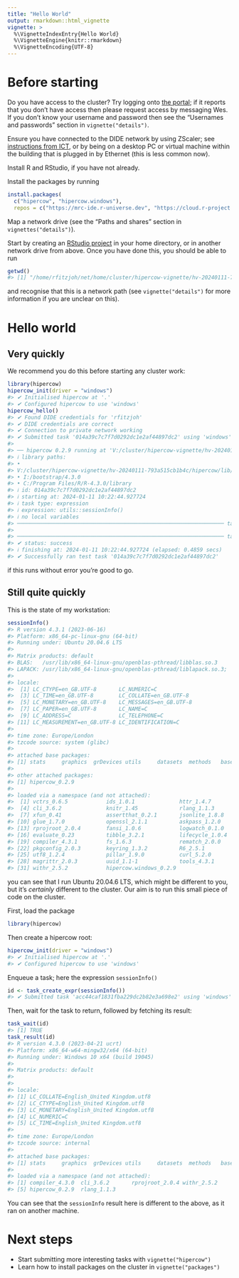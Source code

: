 ```yaml
---
title: "Hello World"
output: rmarkdown::html_vignette
vignette: >
  %\VignetteIndexEntry{Hello World}
  %\VignetteEngine{knitr::rmarkdown}
  %\VignetteEncoding{UTF-8}
---
```




<!-- Please edit the file in vignettes_src/ -->

# Before starting

Do you have access to the cluster?  Try logging onto [the portal](https://mrcdata.dide.ic.ac.uk/hpc/index.php); if it reports that you don't have access then please request access by messaging Wes.  If you don't know your username and password then see the "Usernames and passwords" section in `vignette("details")`.

Ensure you have connected to the DIDE network by using ZScaler; see [instructions from ICT](https://www.imperial.ac.uk/admin-services/ict/self-service/connect-communicate/remote-access/unified-access/), or by being on a desktop PC or virtual machine within the building that is plugged in by Ethernet (this is less common now).

Install R and RStudio, if you have not already.

Install the packages by running

```r
install.packages(
  c("hipercow", "hipercow.windows"),
  repos = c("https://mrc-ide.r-universe.dev", "https://cloud.r-project.org"))
```

Map a network drive (see the "Paths and shares" section in `vignettes("details")`).

Start by creating an [RStudio project](https://support.posit.co/hc/en-us/articles/200526207-Using-RStudio-Projects) in your home directory, or in another network drive from above.  Once you have done this, you should be able to run


```r
getwd()
#> [1] "/home/rfitzjoh/net/home/cluster/hipercow-vignette/hv-20240111-793a515cb1b4c"
```

and recognise that this is a network path (see `vignette("details")` for more information if you are unclear on this).

# Hello world

## Very quickly

We recommend you do this before starting any cluster work:


```r
library(hipercow)
hipercow_init(driver = "windows")
#> ✔ Initialised hipercow at '.'
#> ✔ Configured hipercow to use 'windows'
hipercow_hello()
#> ✔ Found DIDE credentials for 'rfitzjoh'
#> ✔ DIDE credentials are correct
#> ✔ Connection to private network working
#> ✔ Submitted task '014a39c7c7f7d0292dc1e2af44897dc2' using 'windows'
#> 
#> ── hipercow 0.2.9 running at 'V:/cluster/hipercow-vignette/hv-20240111-793a515cb
#> ℹ library paths:
#> •
#> V:/cluster/hipercow-vignette/hv-20240111-793a515cb1b4c/hipercow/lib/windows/4.3.0
#> • I:/bootstrap/4.3.0
#> • C:/Program Files/R/R-4.3.0/library
#> ℹ id: 014a39c7c7f7d0292dc1e2af44897dc2
#> ℹ starting at: 2024-01-11 10:22:44.927724
#> ℹ task type: expression
#> ℹ expression: utils::sessionInfo()
#> ℹ no local variables
#> ───────────────────────────────────────────────────────────────── task logs ↓ ──
#> 
#> ───────────────────────────────────────────────────────────────── task logs ↑ ──
#> ✔ status: success
#> ℹ finishing at: 2024-01-11 10:22:44.927724 (elapsed: 0.4859 secs)
#> ✔ Successfully ran test task '014a39c7c7f7d0292dc1e2af44897dc2'
```

if this runs without error you're good to go.

## Still quite quickly



This is the state of my workstation:


```r
sessionInfo()
#> R version 4.3.1 (2023-06-16)
#> Platform: x86_64-pc-linux-gnu (64-bit)
#> Running under: Ubuntu 20.04.6 LTS
#> 
#> Matrix products: default
#> BLAS:   /usr/lib/x86_64-linux-gnu/openblas-pthread/libblas.so.3 
#> LAPACK: /usr/lib/x86_64-linux-gnu/openblas-pthread/liblapack.so.3;  LAPACK version 3.9.0
#> 
#> locale:
#>  [1] LC_CTYPE=en_GB.UTF-8       LC_NUMERIC=C              
#>  [3] LC_TIME=en_GB.UTF-8        LC_COLLATE=en_GB.UTF-8    
#>  [5] LC_MONETARY=en_GB.UTF-8    LC_MESSAGES=en_GB.UTF-8   
#>  [7] LC_PAPER=en_GB.UTF-8       LC_NAME=C                 
#>  [9] LC_ADDRESS=C               LC_TELEPHONE=C            
#> [11] LC_MEASUREMENT=en_GB.UTF-8 LC_IDENTIFICATION=C       
#> 
#> time zone: Europe/London
#> tzcode source: system (glibc)
#> 
#> attached base packages:
#> [1] stats     graphics  grDevices utils     datasets  methods   base     
#> 
#> other attached packages:
#> [1] hipercow_0.2.9
#> 
#> loaded via a namespace (and not attached):
#>  [1] vctrs_0.6.5            ids_1.0.1              httr_1.4.7            
#>  [4] cli_3.6.2              knitr_1.45             rlang_1.1.3           
#>  [7] xfun_0.41              assertthat_0.2.1       jsonlite_1.8.8        
#> [10] glue_1.7.0             openssl_2.1.1          askpass_1.2.0         
#> [13] rprojroot_2.0.4        fansi_1.0.6            logwatch_0.1.0        
#> [16] evaluate_0.23          tibble_3.2.1           lifecycle_1.0.4       
#> [19] compiler_4.3.1         fs_1.6.3               rematch_2.0.0         
#> [22] pkgconfig_2.0.3        keyring_1.3.2          R6_2.5.1              
#> [25] utf8_1.2.4             pillar_1.9.0           curl_5.2.0            
#> [28] magrittr_2.0.3         uuid_1.1-1             tools_4.3.1           
#> [31] withr_2.5.2            hipercow.windows_0.2.9
```

you can see that I run Ubuntu 20.04.6 LTS, which might be different to you, but it's *certainly* different to the cluster. Our aim is to run this small piece of code on the cluster.

First, load the package


```r
library(hipercow)
```

Then create a hipercow root:


```r
hipercow_init(driver = "windows")
#> ✔ Initialised hipercow at '.'
#> ✔ Configured hipercow to use 'windows'
```

Enqueue a task; here the expression `sessionInfo()`


```r
id <- task_create_expr(sessionInfo())
#> ✔ Submitted task 'acc44caf1831fba229dc2b82e3a698e2' using 'windows'
```

Then, wait for the task to return, followed by fetching its result:


```r
task_wait(id)
#> [1] TRUE
task_result(id)
#> R version 4.3.0 (2023-04-21 ucrt)
#> Platform: x86_64-w64-mingw32/x64 (64-bit)
#> Running under: Windows 10 x64 (build 19045)
#> 
#> Matrix products: default
#> 
#> 
#> locale:
#> [1] LC_COLLATE=English_United Kingdom.utf8 
#> [2] LC_CTYPE=English_United Kingdom.utf8   
#> [3] LC_MONETARY=English_United Kingdom.utf8
#> [4] LC_NUMERIC=C                           
#> [5] LC_TIME=English_United Kingdom.utf8    
#> 
#> time zone: Europe/London
#> tzcode source: internal
#> 
#> attached base packages:
#> [1] stats     graphics  grDevices utils     datasets  methods   base     
#> 
#> loaded via a namespace (and not attached):
#> [1] compiler_4.3.0  cli_3.6.2       rprojroot_2.0.4 withr_2.5.2    
#> [5] hipercow_0.2.9  rlang_1.1.3
```

You can see that the `sessionInfo` result here is different to the above, as it ran on another machine.

# Next steps

* Start submitting more interesting tasks with `vignette("hipercow")`
* Learn how to install packages on the cluster in `vignette("packages")`
